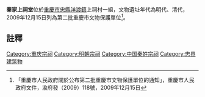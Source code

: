 {{msg:重慶市文物保護單位
|名稱 = 秦家上祠堂
|編號 = 37
|圖片 = 
|級別 = 6
|分類 = 
|時代 = 明代、清代
|地点 = [[忠縣|忠縣]][[洋渡鎮|洋渡鎮]]上祠村一組
|坐標 = 
|登錄 = 2009年12月15日
}}
'''秦家上祠堂'''位於[[重慶市|重慶市]][[忠縣|忠縣]][[洋渡鎮|洋渡鎮]]上祠村一組，文物遺址年代為明代、清代，2009年12月15日列為第二批重慶市文物保護單位<ref>「重慶市人民政府關於公布第二批重慶市文物保護單位的通知」，重慶市人民政府文件，渝府發（2009）118號，2009年12月15日</ref>。
== 註釋 ==
{{reflist}}

{{文物保護單位小作品}}
[[Category:重庆宗祠|Category:重庆宗祠]]
[[Category:明朝宗祠|Category:明朝宗祠]]
[[Category:中国秦姓宗祠|Category:中国秦姓宗祠]]
[[Category:忠县建筑物|Category:忠县建筑物]]